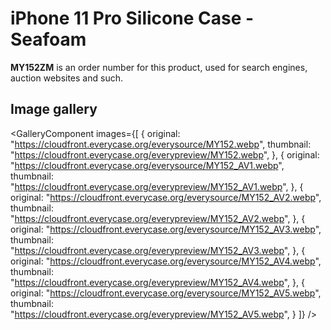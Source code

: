 
# iPhone 11 Pro Silicone Case - Seafoam

<Callout type='info' emoji='👉🏻'>**MY152ZM** is an order number for this product, used for search engines, auction websites and such.</Callout>

## Image gallery

<GalleryComponent
    images={[
      {
        original: "https://cloudfront.everycase.org/everysource/MY152.webp",
        thumbnail: "https://cloudfront.everycase.org/everypreview/MY152.webp",
      },
      {
        original: "https://cloudfront.everycase.org/everysource/MY152_AV1.webp",
        thumbnail: "https://cloudfront.everycase.org/everypreview/MY152_AV1.webp",
      },
      {
        original: "https://cloudfront.everycase.org/everysource/MY152_AV2.webp",
        thumbnail: "https://cloudfront.everycase.org/everypreview/MY152_AV2.webp",
      },
      {
        original: "https://cloudfront.everycase.org/everysource/MY152_AV3.webp",
        thumbnail: "https://cloudfront.everycase.org/everypreview/MY152_AV3.webp",
      },
      {
        original: "https://cloudfront.everycase.org/everysource/MY152_AV4.webp",
        thumbnail: "https://cloudfront.everycase.org/everypreview/MY152_AV4.webp",
      },
      {
        original: "https://cloudfront.everycase.org/everysource/MY152_AV5.webp",
        thumbnail: "https://cloudfront.everycase.org/everypreview/MY152_AV5.webp",
      }
    ]}
  />
